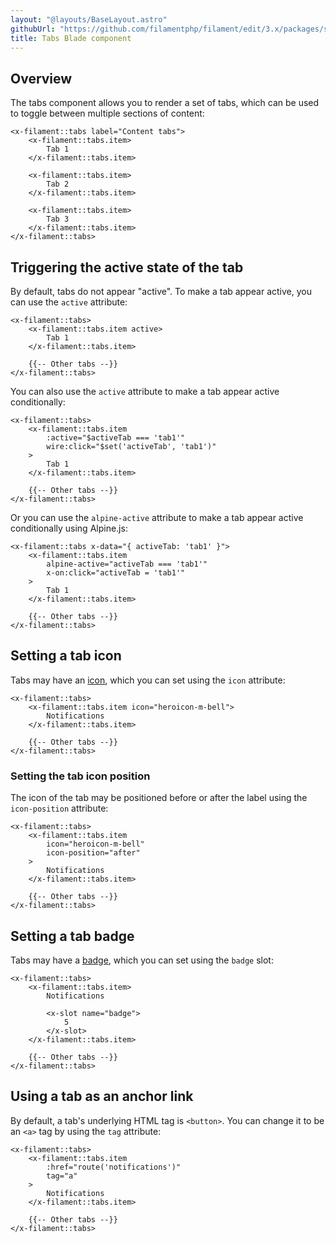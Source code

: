 ```yaml
---
layout: "@layouts/BaseLayout.astro"
githubUrl: "https://github.com/filamentphp/filament/edit/3.x/packages/support/docs/09-blade-components/02-tabs.md"
title: Tabs Blade component
---
```


## Overview

The tabs component allows you to render a set of tabs, which can be used to toggle between multiple sections of content:

```blade
<x-filament::tabs label="Content tabs">
    <x-filament::tabs.item>
        Tab 1
    </x-filament::tabs.item>

    <x-filament::tabs.item>
        Tab 2
    </x-filament::tabs.item>

    <x-filament::tabs.item>
        Tab 3
    </x-filament::tabs.item>
</x-filament::tabs>
```

## Triggering the active state of the tab

By default, tabs do not appear "active". To make a tab appear active, you can use the `active` attribute:

```blade
<x-filament::tabs>
    <x-filament::tabs.item active>
        Tab 1
    </x-filament::tabs.item>

    {{-- Other tabs --}}
</x-filament::tabs>
```

You can also use the `active` attribute to make a tab appear active conditionally:

```blade
<x-filament::tabs>
    <x-filament::tabs.item
        :active="$activeTab === 'tab1'"
        wire:click="$set('activeTab', 'tab1')"
    >
        Tab 1
    </x-filament::tabs.item>

    {{-- Other tabs --}}
</x-filament::tabs>
```

Or you can use the `alpine-active` attribute to make a tab appear active conditionally using Alpine.js:

```blade
<x-filament::tabs x-data="{ activeTab: 'tab1' }">
    <x-filament::tabs.item
        alpine-active="activeTab === 'tab1'"
        x-on:click="activeTab = 'tab1'"
    >
        Tab 1
    </x-filament::tabs.item>

    {{-- Other tabs --}}
</x-filament::tabs>
```

## Setting a tab icon

Tabs may have an [icon](https://blade-ui-kit.com/blade-icons?set=1#search), which you can set using the `icon` attribute:

```blade
<x-filament::tabs>
    <x-filament::tabs.item icon="heroicon-m-bell">
        Notifications
    </x-filament::tabs.item>

    {{-- Other tabs --}}
</x-filament::tabs>
```

### Setting the tab icon position

The icon of the tab may be positioned before or after the label using the `icon-position` attribute:

```blade
<x-filament::tabs>
    <x-filament::tabs.item
        icon="heroicon-m-bell"
        icon-position="after"
    >
        Notifications
    </x-filament::tabs.item>

    {{-- Other tabs --}}
</x-filament::tabs>
```

## Setting a tab badge

Tabs may have a [badge](badge), which you can set using the `badge` slot:

```blade
<x-filament::tabs>
    <x-filament::tabs.item>
        Notifications

        <x-slot name="badge">
            5
        </x-slot>
    </x-filament::tabs.item>

    {{-- Other tabs --}}
</x-filament::tabs>
```

## Using a tab as an anchor link

By default, a tab's underlying HTML tag is `<button>`. You can change it to be an `<a>` tag by using the `tag` attribute:

```blade
<x-filament::tabs>
    <x-filament::tabs.item
        :href="route('notifications')"
        tag="a"
    >
        Notifications
    </x-filament::tabs.item>

    {{-- Other tabs --}}
</x-filament::tabs>
```
